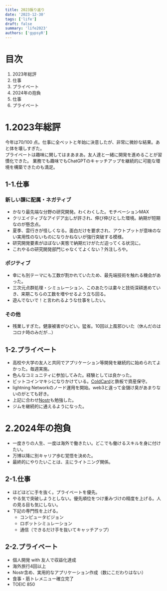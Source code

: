 ```yaml
---
title: 2023振り返り
date: '2023-12-30'
tags: ['life']
draft: false
summary: 'life2023'
authors: ['gypsyR']
---
```


# 目次
1. 2023年総評
  1. 仕事
  2. プライベート
2. 2024年の抱負
  1. 仕事
  2. プライベート


# 1.2023年総評
今年は70/100 点。仕事に全ベットと年始に決意したが、非常に微妙な結果。あと体を壊しすぎた。  
プライベートは趣味に関してはまあまあ。友人達と一緒に開発を進めることが習慣化できた。
業務でも趣味でもChatGPTのキャッチアップを継続的に可能な環境を構築できたのも満足。

## 1-1.仕事
### 新しい課に配属・ネガティブ
- かなり最先端な分野の研究開発。わくわくした。モチベーションMAX
- クリエイティブなアイデア出しが許され、伸び伸びとした環境。納期が短期なのが懸念点。
- 夏季、雲行きが怪しくなる。面白だけを要求され、アウトプットが意味のない実用性のないものになりかねないが強行突破する模様。
- 研究開発要素がほぼない実態で納期だけがただ迫ってくる状況に。
- これやるの研究開発部門じゃなくてよくない？外注しろや。

### ポジティブ
- 幸にも別テーマにも工数が割かれていたため、最先端技術を触れる機会があった。
- 三次元点群処理・シミュレーション、このあたりは粛々と技術深耕進めていき、来期こちらの工数を増やせるよう立ち回る。
- 遊んでないで！と言われるような仕事をしたい。

### その他
- 残業しすぎた。健康被害がひどい。猛省。10回以上風邪ひいた（休んだのはコロナ時のみだが...）

## 1-2.プライベート
- 高校や大学の友人と共同でアプリケーション等開発を継続的に始められてよかった。毎週実施。
- 色んなコミュニティに参加してみた。経験としては良かった。
- ビットコインマキシになりかけている。[ColdCard](https://store.coinkite.com/store)と鉄板で資産保守。
- lightning Networkのノード運用を開始。web3と違って金儲け臭があまりないのがとても好き。
- 上記に合わせ[Nostr](https://techbookfest.org/product/veGeNq1tNkYFfWnZWgEC72)も勉強した。
- ジムを継続的に通えるようになった。


# 2.2024年の抱負
- 一度きりの人生、一度は海外で働きたい。どこでも働けるスキルを身に付けたい。
- 万博以降に別キャリア歩む覚悟を決めた。
- 最終的にやりたいことは、主にライトニング関係。



## 2-1.仕事
- ほどほどに手を抜く。プライベートを優先。
- やる気で突破しようとしない。優先順位をつけ重みづけの精度を上げる。人の見る目も気にしない。
- 下記の専門性を上げる。
  - コンピュータビジョン
  - ロボットシミュレーション
  - 通信（できるだけ手を抜いてキャッチアップ）

## 2-2.プライベート
- 個人開発 with 友人で収益化達成
- 海外旅行4回以上
- Nostr含め、実用的なアプリケーション作成（数にこだわりはない）
- 食事・筋トレメニュー確立完了
- TOEIC 850